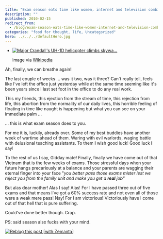 ```yaml
---
title: "Exam season eats time like women, internet and television combined"
description: ""
published: 2010-02-15
redirect_from:
  - /blog/exam-season-eats-time-like-women-internet-and-television-combined/swizec/1173
categories: "food for thought, life, Uncategorized"
hero: ../../../defaultHero.jpg
---
```


- [![Major Crandall's UH-1D helicopter climbs skywa...](https://swizec.com/blog/wp-content/uploads/2010/02/300px-Bruce_Crandall%27s_UH-1D.jpg "Major Crandall's UH-1D helicopter climbs skywa...")](http://commons.wikipedia.org/wiki/Image:Bruce_Crandall%27s_UH-1D.jpg)

  Image via [Wikipedia](http://commons.wikipedia.org/wiki/Image:Bruce_Crandall%27s_UH-1D.jpg)

Ah, finally, we can breathe again!

The last couple of weeks ... was it two, was it three? Can't really tell, feels like I've left the office just yesterday while at the same time seeming like it's been years since I last set foot in the office to do any real work.

This my friends, this ejection from the stream of time, this rejection from life, this abortion from the normality of our daily lives, this horrible feeling of floating in time like naught is happening but what you can see on your immediate palm ...

... this is what exam season does to you.

For me it is, luckily, already over. Some of my best buddies have another week of wartime ahead of them. Waring with evil warlords, waging battle with delusional teaching assistants. To them I wish good luck! Good luck I say!

To the rest of us I say, Gidday mate! Finally, finally we have come out of that Vietnam that is the few weeks of exams. Those stressful days when your future hangs precariously at a balance and your parents are wagging their eternal finger into your face "_you better pass those exams mister lest we reject you from the family unit and make you get a **real** job"_

But alas dear mother! Alas I say! Alas! For I have passed three out of five exams and that means I've got a 60% success rate and not even all of those were a weak mere pass! Nay! For I am victorious! Victoriously have I come out of that hell that is pure suffering.

Could've done better though. Crap.

PS: said season also fucks with your mind.

[![Reblog this post [with Zemanta]](https://img.zemanta.com/reblog_e.png?x-id=1946f9e8-e928-4897-9e43-643d1418f4a7)](http://reblog.zemanta.com/zemified/1946f9e8-e928-4897-9e43-643d1418f4a7/ "Reblog this post [with Zemanta]")
